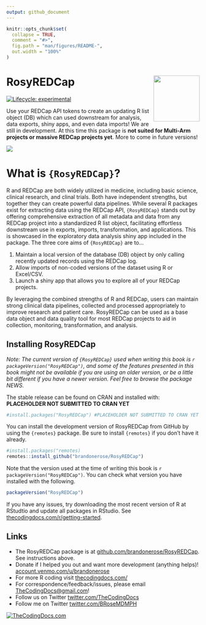 ```yaml
---
output: github_document
---
```


<!-- README.md is generated from README.Rmd. Please edit that file -->

```r
knitr::opts_chunk$set(
  collapse = TRUE,
  comment = "#>",
  fig.path = "man/figures/README-",
  out.width = "100%"
)
```

# RosyREDCap <img src="man/figures/logo.png" align="right" alt="" width="120" />

<!-- badges: start -->
[![Lifecycle: experimental](https://img.shields.io/badge/lifecycle-experimental-orange.svg)](https://lifecycle.r-lib.org/articles/stages.html#experimental)
<!-- badges: end -->

Use your REDCap API tokens to create an updating R list object (DB) which can used downstream for analysis, data exports, shiny apps, and even data imports! We are still in development. At this time this package is **not suited for Multi-Arm projects or massive REDCap projects yet**.  More to come in future versions! 

![](man/figures/cover.jpg)

# What is `{RosyREDCap}`?

R and REDCap are both widely utilized in medicine, including basic science, clinical research, and clinal trials. Both have independent strengths, but together they can create powerful data pipelines. While several R packages exist for extracting data using the REDCap API, `{RosyREDCap}` stands out by offering comprehensive extraction of all metadata and data from any REDCap project into a standardized R list object, facilitating effortless downstream use in exports, imports, transformation, and applications. This is showcased in the exploratory data analysis shiny app included in the package.
The three core aims of `{RosyREDCap}` are to... 

1.  Maintain a local version of the database (DB) object by only calling recently updated records using the REDCap log.
2.  Allow imports of non-coded versions of the dataset using R or Excel/CSV.
3.  Launch a shiny app that allows you to explore all of your REDCap projects.

By leveraging the combined strengths of R and REDCap, users can maintain strong clinical data pipelines, collected and processed appropriately to improve research and patient care.
RosyREDCap can be used as a base data object and data quality tool for most REDCap projects to aid in collection, monitoring, transformation, and analysis.

## Installing RosyREDCap

*Note: The current version of `{RosyREDCap}` used when writing this book is `r packageVersion("RosyREDCap")`, and some of the features presented in this book might not be available if you are using an older version, or be a little bit different if you have a newer version. Feel free to browse the package NEWS.*

The stable release can be found on CRAN and installed with: 
**PLACEHOLDER NOT SUBMITTED TO CRAN YET**

```r
#install.packages("RosyREDCap") #PLACEHOLDER NOT SUBMITTED TO CRAN YET
```

You can install the development version of RosyREDCap from GitHub by using the `{remotes}` package.
Be sure to install `{remotes}` if you don't have it already.

```r
#install.packages("remotes)
remotes::install_github("brandonerose/RosyREDCap")
```

Note that the version used at the time of writing this book is `r packageVersion("RosyREDCap")`.
You can check what version you have installed with the following.

```r
packageVersion("RosyREDCap")
```

If you have any issues, try downloading the most recent version of R at RStudtio and update all packages in RStudio.
See [thecodingdocs.com/r/getting-started](https://www.thecodingdocs.com/r/getting-started "R Getting Started").

## Links

* The RosyREDCap package is at [github.com/brandonerose/RosyREDCap](https://github.com/brandonerose/RosyREDCap "RosyREDCap R package"). See instructions above.
* Donate if I helped you out and want more development (anything helps)! [account.venmo.com/u/brandonerose](https://account.venmo.com/u/brandonerose "Venmo Donation")
* For more R coding visit [thecodingdocs.com/](https://www.thecodingdocs.com/ "TheCodingDocs.com") 
* For correspondence/feedback/issues, please email [TheCodingDocs@gmail.com](mailto:TheCodingDocs@gmail.com)!
* Follow us on Twitter [twitter.com/TheCodingDocs](https://twitter.com/TheCodingDocs "TheCodingDocs Twitter")
* Follow me on Twitter [twitter.com/BRoseMDMPH](https://twitter.com/BRoseMDMPH "BRoseMDMPH Twitter")

[![TheCodingDocs.com](man/figures/TCD.png)](http://www.thecodingdocs.com)
